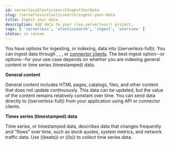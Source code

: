 ```yaml
---
id: serverlessElasticsearchIngestYourData
slug: /serverless/elasticsearch/ingest-your-data
title: Ingest your data
description: Add data to your ((es-serverless)) project.
tags: [ 'serverless', 'elasticsearch', 'ingest', 'overview' ]
status: in review
---
```



<InReview />

You have options for ingesting, or indexing, data into ((serverless-full)). 
You can ingest data through <DocLink id="serverlessElasticsearchIngestDataThroughApi" text="API"/>, 
<DocLink id="serverlessElasticsearchIngestDataThroughIntegrationsLogstash" text="Logstash"/>, 
<DocLink id="serverlessElasticsearchIngestDataThroughIntegrationsBeats" text="Beats"/>, or 
[connector clients](((enterprise-search-ref))/connectors.html). 
The best ingest option--or options--for your use case depends on whether you are indexing general content or time series (timestamped) data.


**General content** 

General content includes HTML pages, catalogs, files, and other content that does not update continuously. 
This data can be updated, but the value of the content remains relatively constant over time.
You can send data directly to ((serverless-full)) from your application using API or connector clients.

**Times series (timestamped) data**

Time series, or timestamped data, describes data that changes frequently and "flows" over time, such as stock quotes, system metrics, and network traffic data.
Use ((beats)) or ((ls)) to collect time series data.
